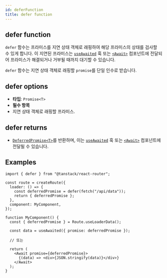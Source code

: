 ```yaml
---
id: deferFunction
title: defer function
---
```


## defer function

`defer` 함수는 프라미스를 지연 상태 객체로 래핑하여 해당 프라미스의 상태를 검사할 수 있게 합니다. 이 지연된 프라미스는 [`useAwaited`](./useAwaitedHook.md) 훅 또는 [`<Await>`](./awaitComponent.md) 컴포넌트에 전달되어 프라미스가 해결되거나 거부될 때까지 대기할 수 있습니다.

`defer` 함수는 지연 상태 객체로 래핑할 `promise`를 단일 인수로 받습니다.

## defer options

- **타입**: `Promise<T>`
- **필수 항목**
- 지연 상태 객체로 래핑할 프라미스.

## defer returns

- [`DeferredPromise<T>`](./DeferredPromiseType.md)를 반환하며, 이는 [`useAwaited`](./useAwaitedHook.md) 훅 또는 [`<Await>`](./awaitComponent.md) 컴포넌트에 전달될 수 있습니다.

## Examples

```tsx
import { defer } from "@tanstack/react-router";

const route = createRoute({
  loader: () => {
    const deferredPromise = defer(fetch("/api/data"));
    return { deferredPromise };
  },
  component: MyComponent,
});

function MyComponent() {
  const { deferredPromise } = Route.useLoaderData();

  const data = useAwaited({ promise: deferredPromise });

  // 또는

  return (
    <Await promise={deferredPromise}>
      {(data) => <div>{JSON.stringify(data)}</div>}
    </Await>
  );
}
```
